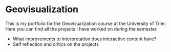 # Geovisualization

This is my portfolio for the Geovisualization course at the University of Trier. Here you can find all the projects I have worked on during the semester.

- What improvements to interpretation does interactive content have?
- Self reflection and critics on the projects
